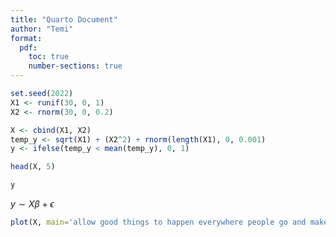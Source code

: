 ```yaml
---
title: "Quarto Document"
author: "Temi"
format: 
  pdf: 
    toc: true
    number-sections: true
---
```


```r
set.seed(2022)
X1 <- runif(30, 0, 1)
X2 <- rnorm(30, 0, 0.2)

X <- cbind(X1, X2)
temp_y <- sqrt(X1) + (X2^2) + rnorm(length(X1), 0, 0.001)
y <- ifelse(temp_y < mean(temp_y), 0, 1)
```

```r
head(X, 5)
```

```r
y 
```

$y \sim X\beta + \epsilon$

```r
plot(X, main='allow good things to happen everywhere people go and make humans goread', cex.main=1)
```


